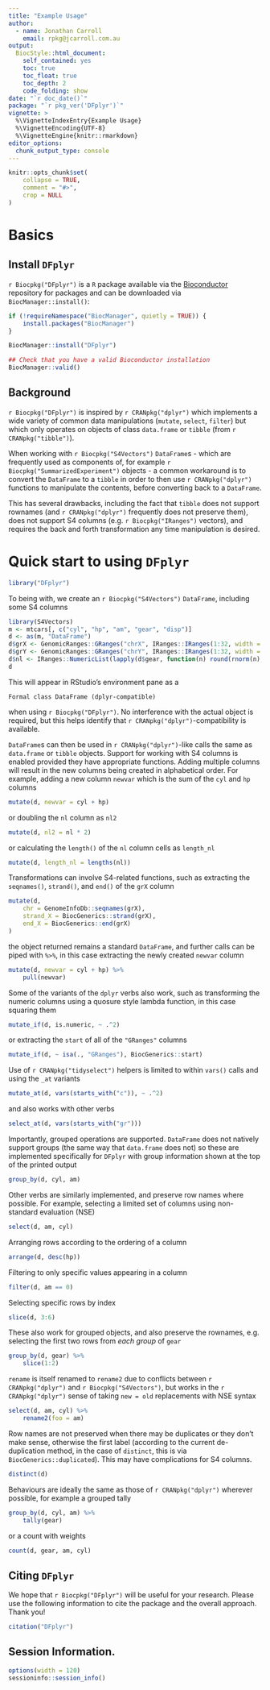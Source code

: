```yaml
---
title: "Example Usage"
author: 
  - name: Jonathan Carroll
    email: rpkg@jcarroll.com.au
output: 
  BiocStyle::html_document:
    self_contained: yes
    toc: true
    toc_float: true
    toc_depth: 2
    code_folding: show
date: "`r doc_date()`"
package: "`r pkg_ver('DFplyr')`"
vignette: >
  %\VignetteIndexEntry{Example Usage}
  %\VignetteEncoding{UTF-8}  
  %\VignetteEngine{knitr::rmarkdown}
editor_options: 
  chunk_output_type: console
---
```


```r
knitr::opts_chunk$set(
    collapse = TRUE,
    comment = "#>",
    crop = NULL
)
```

# Basics

## Install `DFplyr`

`r Biocpkg("DFplyr")` is a `R` package available via the 
[Bioconductor](http://bioconductor.org) repository for packages and can be
downloaded via `BiocManager::install()`:

```r
if (!requireNamespace("BiocManager", quietly = TRUE)) {
    install.packages("BiocManager")
}

BiocManager::install("DFplyr")

## Check that you have a valid Bioconductor installation
BiocManager::valid()
```

## Background

`r Biocpkg("DFplyr")` is inspired by `r CRANpkg("dplyr")` which implements a
wide variety of common data manipulations (`mutate`, `select`, `filter`) but
which only operates on objects of class `data.frame` or `tibble` (from `r
CRANpkg("tibble")`).

When working with `r Biocpkg("S4Vectors")` `DataFrame`s - which are frequently
used as components of, for example `r Biocpkg("SummarizedExperiment")` objects -
a common workaround is to convert the `DataFrame` to a `tibble` in order to then
use `r CRANpkg("dplyr")` functions to manipulate the contents, before converting
back to a `DataFrame`.

This has several drawbacks, including the fact that `tibble` does not support 
rownames (and `r CRANpkg("dplyr")` frequently does not preserve them), does not 
support S4 columns (e.g. `r Biocpkg("IRanges")` vectors), and requires the back 
and forth transformation any time manipulation is desired.

# Quick start to using `DFplyr`

```r
library("DFplyr")
```

To being with, we create an `r Biocpkg("S4Vectors")` `DataFrame`, including some
S4 columns

```r
library(S4Vectors)
m <- mtcars[, c("cyl", "hp", "am", "gear", "disp")]
d <- as(m, "DataFrame")
d$grX <- GenomicRanges::GRanges("chrX", IRanges::IRanges(1:32, width = 10))
d$grY <- GenomicRanges::GRanges("chrY", IRanges::IRanges(1:32, width = 10))
d$nl <- IRanges::NumericList(lapply(d$gear, function(n) round(rnorm(n), 2)))
d
```

This will appear in RStudio's environment pane as a 

``` 
Formal class DataFrame (dplyr-compatible)
```

when using `r Biocpkg("DFplyr")`. No interference with the actual object is
required, but this helps identify that `r CRANpkg("dplyr")`-compatibility is
available.

`DataFrame`s can then be used in `r CRANpkg("dplyr")`-like calls the same as
`data.frame` or `tibble` objects. Support for working with S4 columns is enabled
provided they have appropriate functions. Adding multiple columns will result in
the new columns being created in alphabetical order. For example, adding a new 
column `newvar` which is the sum of the `cyl` and `hp` columns

```r
mutate(d, newvar = cyl + hp)
```

or doubling the `nl` column as `nl2`

```r
mutate(d, nl2 = nl * 2)
```

or calculating the `length()` of the `nl` column cells as `length_nl`

```r
mutate(d, length_nl = lengths(nl))
```

Transformations can involve S4-related functions, such as extracting the 
`seqnames()`, `strand()`, and `end()` of the `grX` column

```r
mutate(d,
    chr = GenomeInfoDb::seqnames(grX),
    strand_X = BiocGenerics::strand(grX),
    end_X = BiocGenerics::end(grX)
)
```

the object returned remains a standard `DataFrame`, and further calls can be 
piped with `%>%`, in this case extracting the newly created `newvar` column

```r
mutate(d, newvar = cyl + hp) %>%
    pull(newvar)
```

Some of the variants of the `dplyr` verbs also work, such as transforming the
numeric columns using a quosure style lambda function, in this case squaring
them

```r
mutate_if(d, is.numeric, ~ .^2)
```

or extracting the `start` of all of the `"GRanges"` columns

```r
mutate_if(d, ~ isa(., "GRanges"), BiocGenerics::start)
```

Use of `r CRANpkg("tidyselect")` helpers is limited to within `vars()`
calls and using the `_at` variants

```r
mutate_at(d, vars(starts_with("c")), ~ .^2)
```

and also works with other verbs

```r
select_at(d, vars(starts_with("gr")))
```

Importantly, grouped operations are supported. `DataFrame` does not 
natively support groups (the same way that `data.frame` does not) so these
are implemented specifically for `DFplyr` with group information shown at the 
top of the printed output

```r
group_by(d, cyl, am)
```

Other verbs are similarly implemented, and preserve row names where possible.
For example, selecting a limited set of columns using non-standard evaluation
(NSE)

```r
select(d, am, cyl)
```

Arranging rows according to the ordering of a column

```r
arrange(d, desc(hp))
```

Filtering to only specific values appearing in a column

```r
filter(d, am == 0)
```

Selecting specific rows by index

```r
slice(d, 3:6)
```

These also work for grouped objects, and also preserve the rownames, e.g.
selecting the first two rows from _each group_ of `gear`

```r
group_by(d, gear) %>%
    slice(1:2)
```

`rename` is itself renamed to `rename2` due to conflicts between 
`r CRANpkg("dplyr")` and `r Biocpkg("S4Vectors")`, but works in the 
`r CRANpkg("dplyr")` sense of taking `new = old` replacements with NSE syntax

```r
select(d, am, cyl) %>%
    rename2(foo = am)
```

Row names are not preserved when there may be duplicates or they don't make
sense, otherwise the first label (according to the current de-duplication
method, in the case of `distinct`, this is via `BiocGenerics::duplicated`). This
may have complications for S4 columns.

```r
distinct(d)
```

Behaviours are ideally the same as those of `r CRANpkg("dplyr")` wherever
possible, for example a grouped tally

```r
group_by(d, cyl, am) %>%
    tally(gear)
```

or a count with weights

```r
count(d, gear, am, cyl)
```

## Citing `DFplyr`

We hope that `r Biocpkg("DFplyr")` will be useful for your research. Please use
the following information to cite the package and the overall approach. Thank
you!

```r
citation("DFplyr")
```


## Session Information.

```r
options(width = 120)
sessioninfo::session_info()
```
